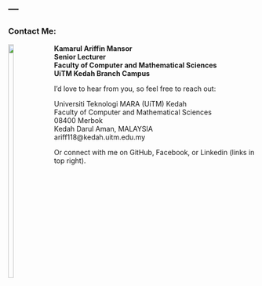 ---
---

<link rel="stylesheet" href="styles.css" type="text/css">

### **Contact Me:**  

<img src="images/profile1.jpeg" style="width:15%; height:35%; margin-right: 18px" align="left">  

**Kamarul Ariffin Mansor**  
**Senior Lecturer**  
**Faculty of Computer and Mathematical Sciences**  
**UiTM Kedah Branch Campus**  
      
I'd love to hear from you, so feel free to reach out:

Universiti Teknologi MARA (UiTM) Kedah<br>
Faculty of Computer and Mathematical Sciences<br>
08400 Merbok<br>
Kedah Darul Aman, MALAYSIA<br>
ariff118@kedah.uitm.edu.my<br>

Or connect with me on GitHub, Facebook, or Linkedin (links in top right).